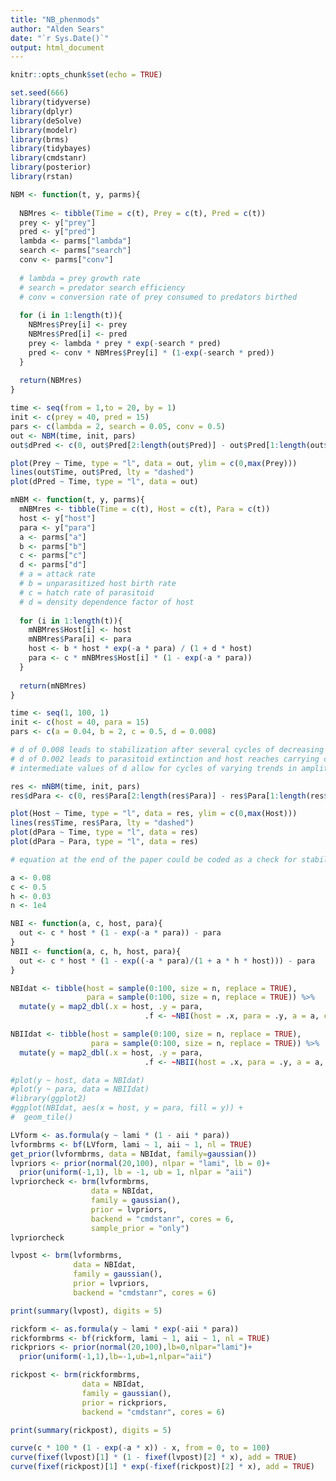 ```yaml
---
title: "NB_phenmods"
author: "Alden Sears"
date: "`r Sys.Date()`"
output: html_document
---
```


```r
knitr::opts_chunk$set(echo = TRUE)

set.seed(666)
library(tidyverse)
library(dplyr)
library(deSolve)
library(modelr)
library(brms)
library(tidybayes)
library(cmdstanr)
library(posterior)
library(rstan)
```

```r
NBM <- function(t, y, parms){
  
  NBMres <- tibble(Time = c(t), Prey = c(t), Pred = c(t))
  prey <- y["prey"]
  pred <- y["pred"]
  lambda <- parms["lambda"]
  search <- parms["search"]
  conv <- parms["conv"]
  
  # lambda = prey growth rate
  # search = predator search efficiency
  # conv = conversion rate of prey consumed to predators birthed
  
  for (i in 1:length(t)){
    NBMres$Prey[i] <- prey
    NBMres$Pred[i] <- pred
    prey <- lambda * prey * exp(-search * pred)
    pred <- conv * NBMres$Prey[i] * (1-exp(-search * pred))
  }
  
  return(NBMres)
}

time <- seq(from = 1,to = 20, by = 1)
init <- c(prey = 40, pred = 15)
pars <- c(lambda = 2, search = 0.05, conv = 0.5)
out <- NBM(time, init, pars)
out$dPred <- c(0, out$Pred[2:length(out$Pred)] - out$Pred[1:length(out$Pred)-1])

plot(Prey ~ Time, type = "l", data = out, ylim = c(0,max(Prey)))
lines(out$Time, out$Pred, lty = "dashed")
plot(dPred ~ Time, type = "l", data = out)
```

```r
mNBM <- function(t, y, parms){
  mNBMres <- tibble(Time = c(t), Host = c(t), Para = c(t))
  host <- y["host"]
  para <- y["para"]
  a <- parms["a"]
  b <- parms["b"]
  c <- parms["c"]
  d <- parms["d"]
  # a = attack rate
  # b = unparasitized host birth rate
  # c = hatch rate of parasitoid
  # d = density dependence factor of host
  
  for (i in 1:length(t)){
    mNBMres$Host[i] <- host
    mNBMres$Para[i] <- para
    host <- b * host * exp(-a * para) / (1 + d * host)
    para <- c * mNBMres$Host[i] * (1 - exp(-a * para))
  }
  
  return(mNBMres)
}

time <- seq(1, 100, 1)
init <- c(host = 40, para = 15)
pars <- c(a = 0.04, b = 2, c = 0.5, d = 0.008)

# d of 0.008 leads to stabilization after several cycles of decreasing amplitude
# d of 0.002 leads to parasitoid extinction and host reaches carrying capacity
# intermediate values of d allow for cycles of varying trends in amplitude (sometimes stable, sometimes increasing, sometimes decreasing)

res <- mNBM(time, init, pars)
res$dPara <- c(0, res$Para[2:length(res$Para)] - res$Para[1:length(res$Para)-1])

plot(Host ~ Time, type = "l", data = res, ylim = c(0,max(Host)))
lines(res$Time, res$Para, lty = "dashed")
plot(dPara ~ Time, type = "l", data = res)
plot(dPara ~ Para, type = "l", data = res)

# equation at the end of the paper could be coded as a check for stability—indicates the stability of a local equilibrium point given values of a, b, c, and d
```

```r
a <- 0.08
c <- 0.5
h <- 0.03
n <- 1e4

NBI <- function(a, c, host, para){
  out <- c * host * (1 - exp(-a * para)) - para
}
NBII <- function(a, c, h, host, para){
  out <- c * host * (1 - exp((-a * para)/(1 + a * h * host))) - para
}

NBIdat <- tibble(host = sample(0:100, size = n, replace = TRUE),
                 para = sample(0:100, size = n, replace = TRUE)) %>%
  mutate(y = map2_dbl(.x = host, .y = para,
                              .f <- ~NBI(host = .x, para = .y, a = a, c = c)))

NBIIdat <- tibble(host = sample(0:100, size = n, replace = TRUE),
                  para = sample(0:100, size = n, replace = TRUE)) %>%
  mutate(y = map2_dbl(.x = host, .y = para,
                              .f <- ~NBII(host = .x, para = .y, a = a, c = c, h = h)))

#plot(y ~ host, data = NBIdat)
#plot(y ~ para, data = NBIIdat)
#library(ggplot2)
#ggplot(NBIdat, aes(x = host, y = para, fill = y)) +
#  geom_tile()

LVform <- as.formula(y ~ lami * (1 - aii * para))
lvformbrms <- bf(LVform, lami ~ 1, aii ~ 1, nl = TRUE)
get_prior(lvformbrms, data = NBIdat, family=gaussian())
lvpriors <- prior(normal(20,100), nlpar = "lami", lb = 0)+
  prior(uniform(-1,1), lb = -1, ub = 1, nlpar = "aii")
lvpriorcheck <- brm(lvformbrms,
                  data = NBIdat,
                  family = gaussian(),
                  prior = lvpriors,
                  backend = "cmdstanr", cores = 6,
                  sample_prior = "only")
lvpriorcheck

lvpost <- brm(lvformbrms,
              data = NBIdat,
              family = gaussian(),
              prior = lvpriors,
              backend = "cmdstanr", cores = 6)

print(summary(lvpost), digits = 5)

rickform <- as.formula(y ~ lami * exp(-aii * para))
rickformbrms <- bf(rickform, lami ~ 1, aii ~ 1, nl = TRUE)
rickpriors <- prior(normal(20,100),lb=0,nlpar="lami")+
  prior(uniform(-1,1),lb=-1,ub=1,nlpar="aii")

rickpost <- brm(rickformbrms,
                data = NBIdat,
                family = gaussian(),
                prior = rickpriors,
                backend = "cmdstanr", cores = 6)

print(summary(rickpost), digits = 5)

curve(c * 100 * (1 - exp(-a * x)) - x, from = 0, to = 100)
curve(fixef(lvpost)[1] * (1 - fixef(lvpost)[2] * x), add = TRUE)
curve(fixef(rickpost)[1] * exp(-fixef(rickpost)[2] * x), add = TRUE)
```











































